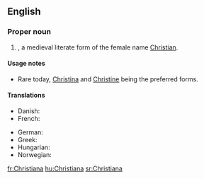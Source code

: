 ==English==

===Proper noun===
{{en-proper noun}}

# {{given name|female|from=Ancient Greek}}, a medieval literate form of the female name [[Christian]].

====Usage notes====
*Rare today, [[Christina]]  and [[Christine]] being the preferred forms.

====Translations====
{{trans-top|a female given name}}
* Danish: {{t-|da|Kristiane}}
* French: {{t+|fr|Christiane}}
{{trans-mid}}
* German: {{t-|de|Christiane}}
* Greek: {{t|el|Χρηστιάνα|sc=Grek}}
* Hungarian: {{t|hu|Krisztiána}}
* Norwegian: {{t+|no|Kristiane}}
{{trans-bottom}}

[[fr:Christiana]]
[[hu:Christiana]]
[[sr:Christiana]]
